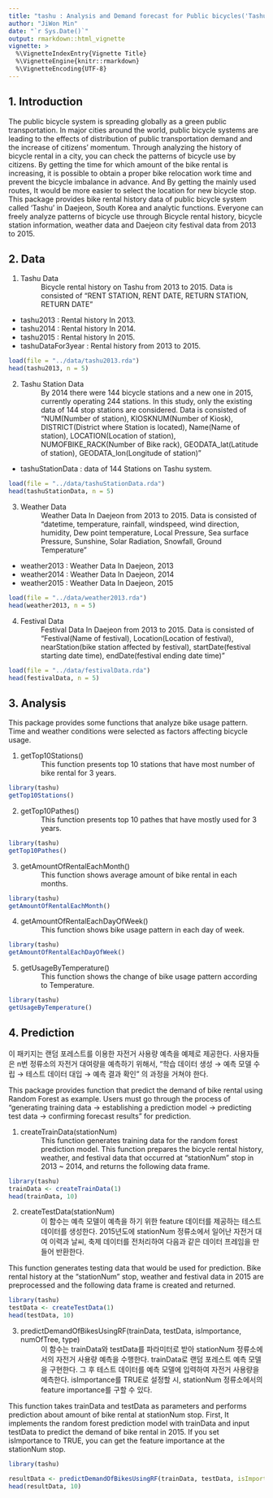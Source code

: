 ```yaml
---
title: "tashu : Analysis and Demand forecast for Public bicycles('Tashu') in Daejeon, South Korea"
author: "JiWon Min"
date: "`r Sys.Date()`"
output: rmarkdown::html_vignette
vignette: >
  %\VignetteIndexEntry{Vignette Title}
  %\VignetteEngine{knitr::rmarkdown}
  %\VignetteEncoding{UTF-8}
---
```

## 1. Introduction
 The public bicycle system is spreading globally as a green public transportation. In major cities around the world, public bicycle systems are leading to the effects of distribution of public transportation demand and the increase of citizens' momentum. Through analyzing the history of bicycle rental in a city, you can check the patterns of bicycle use by citizens. By getting the time for which amount of the bike rental is increasing, it is possible to obtain a proper bike relocation work time and prevent the bicycle imbalance in advance. And By getting the mainly used routes, It would be more easier to select the location for new bicycle stop. This package provides bike rental history data of public bicycle system called 'Tashu' in Daejeon, South Korea and analytic functions. Everyone can freely analyze patterns of bicycle use through Bicycle rental history, bicycle station information, weather data and Daejeon city festival data from 2013 to 2015. 


## 2. Data
1.    Tashu Data
: Bicycle rental history on Tashu from 2013 to 2015. Data is consisted of "RENT STATION, RENT DATE, RETURN STATION, RETURN DATE"
* tashu2013 : Rental history In 2013.
* tashu2014 : Rental history In 2014.
* tashu2015 : Rental history In 2015.
* tashuDataFor3year : Rental history from 2013 to 2015.

```r
load(file = "../data/tashu2013.rda")
head(tashu2013, n = 5)
```

2.    Tashu Station Data
: By 2014 there were 144 bicycle stations and a new one in 2015, currently operating 244 stations. In this study, only the existing data of 144 stop stations are considered. Data is consisted of "NUM(Number of station), KIOSKNUM(Number of Kiosk), DISTRICT(District where Station is located), Name(Name of station), LOCATION(Location of station), NUMOFBIKE_RACK(Number of Bike rack), GEODATA_lat(Latitude of station), GEODATA_lon(Longitude of station)"

* tashuStationData : data of 144 Stations on Tashu system. 
```r
load(file = "../data/tashuStationData.rda")
head(tashuStationData, n = 5)
```

3.    Weather Data
: Weather Data In Daejeon from 2013 to 2015. Data is consisted of "datetime, temperature, rainfall, windspeed, wind direction, humidity, Dew point temperature, Local Pressure, Sea surface Pressure, Sunshine, Solar Radiation, Snowfall, Ground Temperature"

* weather2013 : Weather Data In Daejeon, 2013
* weather2014 : Weather Data In Daejeon, 2014
* weather2015 : Weather Data In Daejeon, 2015

```r
load(file = "../data/weather2013.rda")
head(weather2013, n = 5)
```

4.    Festival Data
: Festival Data In Daejeon from 2013 to 2015. Data is consisted of "Festival(Name of festival), Location(Location of festival), nearStation(bike station affected by festival), startDate(festival starting date time), endDate(festival ending date time)"
```r
load(file = "../data/festivalData.rda")
head(festivalData, n = 5)
```


## 3. Analysis

This package provides some functions that analyze bike usage pattern. Time and weather conditions were selected as factors affecting bicycle usage.

1.    getTop10Stations()
: This function presents top 10 stations that have most number of bike rental for 3 years.

```r
library(tashu)
getTop10Stations()
```

2.    getTop10Pathes()
: This function presents top 10 pathes that have mostly used for 3 years.
```r
library(tashu)
getTop10Pathes()
```

3.    getAmountOfRentalEachMonth()
: This function shows average amount of bike rental in each months.
```r
library(tashu)
getAmountOfRentalEachMonth()
```

4.    getAmountOfRentalEachDayOfWeek()
: This function shows bike usage pattern in each day of week.
```r
library(tashu)
getAmountOfRentalEachDayOfWeek()
```

5.    getUsageByTemperature()
: This function shows the change of bike usage pattern according to Temperature.
```r
library(tashu)
getUsageByTemperature()
```


## 4. Prediction
 이 패키지는 랜덤 포레스트를 이용한 자전거 사용량 예측을 예제로 제공한다. 사용자들은 n번 정류소의 자전거 대여량을 예측하기 위해서, "학습 데이터 생성 → 예측 모델 수립 → 테스트 데이터 대입 → 예측 결과 확인" 의 과정을 거쳐야 한다.
 
 This package provides function that predict the demand of bike rental using Random Forest as example. Users must go through the process of "generating training data → establishing a prediction model → predicting test data → confirming forecast results" for prediction.

1.    createTrainData(stationNum)
: This function generates training data for the random forest prediction model. This function prepares the bicycle rental history, weather, and festival data that occurred at "stationNum" stop in 2013 ~ 2014, and returns the following data frame. 
```r
library(tashu)
trainData <- createTrainData(1)
head(trainData, 10)
```

2.    createTestData(stationNum)
: 이 함수는 예측 모델이 예측을 하기 위한 feature 데이터를 제공하는 테스트 데이터를 생성한다. 2015년도에 stationNum 정류소에서 일어난 자전거 대여 이력과 날씨, 축제 데이터를 전처리하여 다음과 같은 데이터 프레임을 만들어 반환한다.

 This function generates testing data that would be used for prediction. Bike rental history at the "stationNum" stop, weather and festival data in 2015 are preprocessed and the following data frame is created and returned.
 
```r
library(tashu)
testData <- createTestData(1)
head(testData, 10)
```

3.    predictDemandOfBikesUsingRF(trainData, testData, isImportance, numOfTree, type)
: 이 함수는 trainData와 testData를 파라미터로 받아 stationNum 정류소에서의 자전거 사용량 예측을 수행한다. trainData로 랜덤 포레스트 예측 모델을 구현한다. 그 후 테스트 데이터를 예측 모델에 입력하여 자전거 사용량을 예측한다. isImportance를 TRUE로 설정할 시, stationNum 정류소에서의 feature importance를 구할 수 있다.

 This function takes trainData and testData as parameters and performs prediction about amount of bike rental at stationNum stop. First, It implements the random forest prediction model with trainData and input testData to predict the demand of bike rental in 2015. If you set isImportance to TRUE, you can get the feature importance at the stationNum stop.
 
```r
library(tashu)

resultData <- predictDemandOfBikesUsingRF(trainData, testData, isImportance = TRUE, numOfTree = 50, type = 1)
head(resultData, 10)
```
